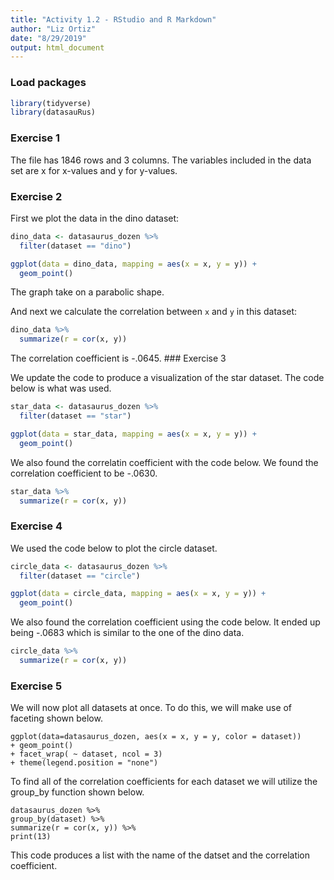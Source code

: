 ```yaml
---
title: "Activity 1.2 - RStudio and R Markdown"
author: "Liz Ortiz"
date: "8/29/2019"
output: html_document
---
```


### Load packages

```r
library(tidyverse) 
library(datasauRus)
```


### Exercise 1

The file has 1846 rows and 3 columns. The variables included in the data set are x for x-values and y for y-values. 

### Exercise 2

First we plot the data in the dino dataset:

```r
dino_data <- datasaurus_dozen %>%
  filter(dataset == "dino")

ggplot(data = dino_data, mapping = aes(x = x, y = y)) +
  geom_point()
```
The graph take on a parabolic shape.

And next we calculate the correlation between `x` and `y` in this dataset:

```r
dino_data %>%
  summarize(r = cor(x, y))
```

The correlation coefficient is -.0645.
### Exercise 3

We update the code to produce a visualization of the star dataset. The code below is what was used.  
```r
star_data <- datasaurus_dozen %>%
  filter(dataset == "star")

ggplot(data = star_data, mapping = aes(x = x, y = y)) +
  geom_point()
```

We also found the correlatin coefficient with the code below. We found the correlation coefficient to be -.0630.

```r
star_data %>%
  summarize(r = cor(x, y))
```

### Exercise 4

We used the code below to plot the circle dataset. 

```r
circle_data <- datasaurus_dozen %>%
  filter(dataset == "circle")

ggplot(data = circle_data, mapping = aes(x = x, y = y)) +
  geom_point()
```
We also found the correlation coefficient using the code below. It ended up being -.0683 which is similar to the one of the dino data.
```r
circle_data %>%
  summarize(r = cor(x, y))
```

### Exercise 5

We will now plot all datasets at once. To do this, we will make use of faceting shown below.
```
ggplot(data=datasaurus_dozen, aes(x = x, y = y, color = dataset))
+ geom_point() 
+ facet_wrap( ~ dataset, ncol = 3) 
+ theme(legend.position = "none")
```
To find all of the correlation coefficients for each dataset we will utilize the group_by function shown below. 
```
datasaurus_dozen %>%
group_by(dataset) %>%
summarize(r = cor(x, y)) %>%
print(13)
```
This code produces a list with the name of the datset and the correlation coefficient. 